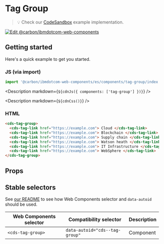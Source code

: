 
# Tag Group

> 💡 Check our
> [CodeSandbox](https://githubbox.com/carbon-design-system/carbon-for-ibm-dotcom/tree/main/packages/web-components/examples/codesandbox/components/tag-group)
> example implementation.

[![Edit @carbon/ibmdotcom-web-components](https://codesandbox.io/static/img/play-codesandbox.svg)](https://githubbox.com/carbon-design-system/carbon-for-ibm-dotcom/tree/main/packages/web-components/examples/codesandbox/components/tag-group)

## Getting started

Here's a quick example to get you started.

### JS (via import)

```javascript
import '@carbon/ibmdotcom-web-components/es/components/tag-group/index.js';
```

<Description markdown={`${cdnJs({ components: ['tag-group'] })}`} />

<Description markdown={`${cdnCss()}`} />

### HTML

```html
<cds-tag-group>
  <cds-tag-link href="https://example.com"> Cloud </cds-tag-link>
  <cds-tag-link href="https://example.com"> Blockchain </cds-tag-link>
  <cds-tag-link href="https://example.com"> Supply chain </cds-tag-link>
  <cds-tag-link href="https://example.com"> Watson heath </cds-tag-link>
  <cds-tag-link href="https://example.com"> IT Infrastructure </cds-tag-link>
  <cds-tag-link href="https://example.com"> WebSphere </cds-tag-link>
</cds-tag-group>
```

## Props

<Props of="cds-tag-group" />

## Stable selectors

See
[our README](https://github.com/carbon-design-system/carbon-for-ibm-dotcom/tree/main/packages/web-components#stable-selectors-for-analytics-and-integratione2e-testing-in-web-components)
to see how Web Components selector and `data-autoid` should be used.

| Web Components selector | Compatibility selector         | Description |
| ----------------------- | ------------------------------ | ----------- |
| `<cds-tag-group>`       | `data-autoid="cds--tag-group"` | Component   |

<Description markdown={contributing} />
